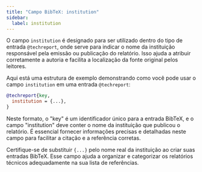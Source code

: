 ```yaml
---
title: "Campo BibTeX: institution"
sidebar:
  label: institution
---
```



O campo `institution` é designado para ser utilizado dentro do tipo de entrada `@techreport`, onde serve para indicar o nome da instituição responsável pela emissão ou publicação do relatório. Isso ajuda a atribuir corretamente a autoria e facilita a localização da fonte original pelos leitores.

<CiteDrive/>

Aqui está uma estrutura de exemplo demonstrando como você pode usar o campo `institution` em uma entrada `@techreport`:

```bibtex
@techreport{key,
  institution = {...},
}
```

Neste formato, o "key" é um identificador único para a entrada BibTeX, e o campo "institution" deve conter o nome da instituição que publicou o relatório. É essencial fornecer informações precisas e detalhadas neste campo para facilitar a citação e a referência corretas.

Certifique-se de substituir `{...}` pelo nome real da instituição ao criar suas entradas BibTeX. Esse campo ajuda a organizar e categorizar os relatórios técnicos adequadamente na sua lista de referências.